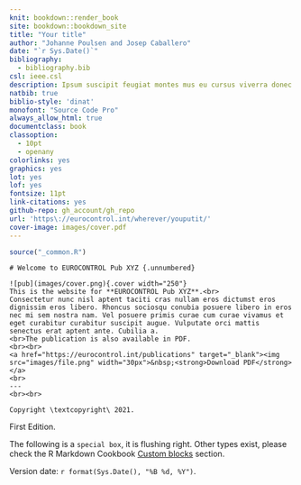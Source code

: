 ```yaml
--- 
knit: bookdown::render_book
site: bookdown::bookdown_site
title: "Your title"
author: "Johanne Poulsen and Josep Caballero"
date: "`r Sys.Date()`"
bibliography:
  - bibliography.bib
csl: ieee.csl
description: Ipsum suscipit feugiat montes mus eu cursus viverra donec integer eu pellentesque? Orci platea pellentesque scelerisque bibendum nulla duis eget blandit?
natbib: true
biblio-style: 'dinat'
monofont: "Source Code Pro"
always_allow_html: true
documentclass: book
classoption: 
  - 10pt
  - openany
colorlinks: yes
graphics: yes
lot: yes
lof: yes
fontsize: 11pt
link-citations: yes
github-repo: gh_account/gh_repo
url: 'https\://eurocontrol.int/wherever/youputit/'
cover-image: images/cover.pdf
---
```


```r
source("_common.R")
```


::: {.welcome}
```asis
# Welcome to EUROCONTROL Pub XYZ {.unnumbered}
```

\chapter*{}

\vfill

```asis
![pub](images/cover.png){.cover width="250"}
This is the website for **EUROCONTROL Pub XYZ**.<br>
Consectetur nunc nisl aptent taciti cras nullam eros dictumst eros dignissim eros libero. Rhoncus sociosqu conubia posuere libero in eros nec mi sem nostra nam. Vel posuere primis curae cum curae vivamus et eget curabitur curabitur suscipit augue. Vulputate orci mattis senectus erat aptent ante. Cubilia a.
<br>The publication is also available in PDF.
<br><br>
<a href="https://eurocontrol.int/publications" target="_blank"><img src="images/file.png" width="30px">&nbsp;<strong>Download PDF</strong></a>
<br>
---
<br><br>
```


```asis
Copyright \textcopyright\ 2021.
```

First Edition.

The following is a `special box`, it is flushing right. Other types exist,
please check the R Markdown Cookbook [Custom blocks](https://bookdown.org/yihui/rmarkdown-cookbook/custom-blocks.html#custom-blocks) section.

Version date: `r format(Sys.Date(), "%B %d, %Y")`.

:::
